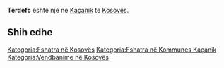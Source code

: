 {{Fshat në 
 | Emri                = Tërdefc
 | EmriAlt                = 
 | NAME_SHORT_FORM=      
 | NAME_GENERIC=      
 | NAME_SORT_NAME_RO=      TERDEFC
 | FULL_NAME_RO = Tërdefc
 | FULL_NAME_ND_RO=Terdefc
 | SORT_NAME_RG=TERDEFC
 | FULL_NAME_RG=Tërdefc
 | FULL_NAME_ND_RG=Terdefc
 | SRP_NAME_SHORT_FORM=      
 | SRP_NAME_GENERIC=      
 | SRP_NAME_SORT_NAME_RO=      
 | SRP_FULL_NAME_RO = 
 | SRP_FULL_NAME_ND_RO=
 | SRP_SORT_NAME_RG=
 | SRP_FULL_NAME_RG=
 | SRP_FULL_NAME_ND_RG=
 | Emri (Rasa dhanore) = 
 | Figura              = 
 | Shteti              = Kosovo
 | Komuna              = Kaçanik
 | Kodi postar         = 
 | Sipërfaqja          = 

 | Popullsia           = 

 | Regj. i popullsisë  = 
 | Dend. e popullsisë  = 
 | Faqja zyrtare       = 
 <!--- Koordinatat ----> 
 | Gjerësia            = 42.618333
 | Gjatësia            = 20.783056
 | Lartësia            = 
}}
'''Tërdefc''' është një [[]] në [[Kaçanik]] të [[Kosovës]].

<!-- == Gjeografia == -->
<!-- == Historia == -->
<!-- == Demografia == -->
== Shih edhe ==
{{Komuna Kaçanik}}
{{Kosovo-Administrata-Cung}}

[[Kategoria:Fshatra në Kosovës]]
[[Kategoria:Fshatra në Kommunes Kaçanik]]
[[Kategoria:Vendbanime në Kosovës]]